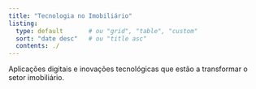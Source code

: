 ```yaml
---
title: "Tecnologia no Imobiliário"
listing:
  type: default       # ou "grid", "table", "custom"
  sort: "date desc"   # ou "title asc"
  contents: ./
---
```


Aplicações digitais e inovações tecnológicas que estão a transformar o setor imobiliário.

